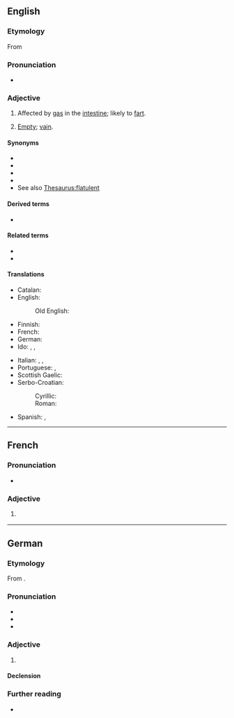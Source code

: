 ==English==

===Etymology===
{{PIE root|en|bʰleh₁|id=blow}}
From {{der|en|frm|flatulent}}

===Pronunciation===
* {{IPA|/ˈflætjʊlənt/|lang=en}}

===Adjective===
{{en-adj}}

# Affected by [[gas]] in the [[intestine]]; likely to [[fart]].
# {{lb|en|obsolete}} [[empty|Empty]]; [[vain]].

====Synonyms====
* {{l|en|windy}}
* {{l|en|gassy}}
* {{l|en|breezy}}
* {{l|en|curmurring}}
* See also [[Thesaurus:flatulent]]

====Derived terms====
* {{l|en|flatulently}}

====Related terms====
* {{l|en|flatulence}}
* {{l|en|flatulate}}

====Translations====
{{trans-top|affected by gas in the intestine}}
* Catalan: {{t+|ca|flatulent}}
* English:
*: Old English: {{t|ang|windiġ}}
* Finnish: {{t|fi|ilmavaivainen}}
* French: {{t+|fr|flatulent}}
* German: {{t+|de|flatulent}}
* Ido: {{t+|io|flatulenta}}, {{t+|io|flatuoza}}, {{t+|io|flatuema}}
{{trans-mid}}
* Italian: {{t|it|flatulente}}, {{t|it|flatulento|m}}, {{t|it|flatulenta|f}}
* Portuguese: {{t|pt|flatulento|m}}, {{t|pt|flatulenta|f}}
* Scottish Gaelic: {{t|gd|gaothach}}
* Serbo-Croatian: {{t|sh|flatulentan}}
*: Cyrillic: {{t|sh|на̏дӯт}}
*: Roman: {{t+|sh|nȁdūt}}
* Spanish: {{t|es|flatulento|m}}, {{t|es|flatulente|f}}
{{trans-bottom}}

----

==French==

===Pronunciation===
* {{fr-IPA}}

===Adjective===
{{fr-adj}}

# {{l|en|flatulent}}
#: {{syn|fr|flatueux}}

----

==German==

===Etymology===
From {{bor|de|fr|}}.

===Pronunciation===
* {{IPA|/flatuˈlɛnt/|lang=de}}
* {{hyph|fla|tu|lent|lang=de}}
* {{audio|De-flatulent.ogg|Audio|lang=de}}

===Adjective===
{{de-adj|er|flatulentesten}}

# {{l|en|flatulent}}

====Declension====
{{de-decl-adj|flatulent|flatulenter|flatulentest}}

===Further reading===
* {{R:Duden}}